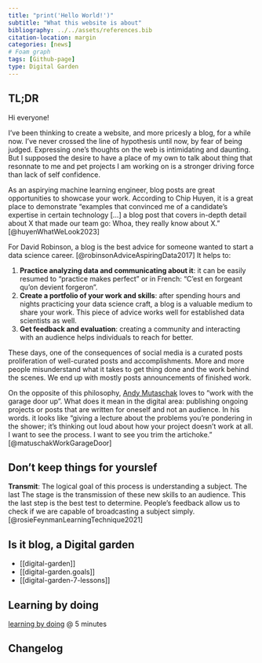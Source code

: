 ```yaml
---
title: "print('Hello World!')"
subtitle: "What this website is about"
bibliography: ../../assets/references.bib
citation-location: margin
categories: [news]
# Foam graph
tags: [Github-page]
type: Digital Garden
---
```


::: {.callout-tip}
## TL;DR
:::

Hi everyone!

I’ve been thinking to create a website, and more pricesly a blog, for a while
now. I’ve never crossed the line of hypothesis until now, by fear of being
judged. Expressing one’s thoughts on the web is intimidating and daunting. But I
supposed the desire to have a place of my own to talk about thing that resonnate
to me and pet projects I am working on is a stronger driving force than lack of
self confidence.

As an aspirying machine learning engineer, blog posts are great opportunities to
showcase your work. According to Chip Huyen, it is a great place to demonstrate
“examples that convinced me of a candidate’s expertise in certain technology
[...] a blog post that covers in-depth detail about X that made our team go:
Whoa, they really know about X.” [@huyenWhatWeLook2023]

For David Robinson, a blog is the best advice for someone wanted to start a data
science career. [@robinsonAdviceAspiringData2017] It helps to:

1. **Practice analyzing data and communicating about it**: it can be easily
  resumed to "practice makes perfect" or in French: "C'est en forgeant qu'on
  devient forgeron".
2. **Create a portfolio of your work and skills**: after spending hours and
  nights practicing your data science craft, a blog is a valuable medium to
  share your work. This piece of advice works well for established data
  scientists as well.
3. **Get feedback and evaluation**: creating a community and interacting with an
  audience helps individuals to reach for better. 

These days, one of the consequences of social media is a curated posts
proliferation of well-curated posts and accomplishments. More and more people
misunderstand what it takes to get thing done and the work behind the scenes.
We end up with mostly posts announcements of finished work.

On the opposite of this philosophy, [Andy Mutaschak](https://andymatuschak.org/)
loves to "work with the garage door up". What does it mean in the digital area:
publishing ongoing projects or posts that are written for oneself and not an
audience. In his words. it looks like "giving a lecture about the problems you’re
pondering in the shower; it’s thinking out loud about how your project doesn’t
work at all. I want to see the process. I want to see you trim the artichoke."
[@matuschakWorkGarageDoor]

## Don't keep things for yourslef

**Transmit**: The logical goal of this process is understanding a subject.
The last The stage is the transmission of these new skills to an audience. This
the last step is the best test to determine. People's feedback allow us to check
if we are capable of broadcasting a subject simply. [@rosieFeynmanLearningTechnique2021]

## Is it blog, a Digital garden 

- [[digital-garden]]
- [[digital-garden.goals]]
- [[digital-garden-7-lessons]]

## Learning by doing

[learning by doing](https://duckduckgo.com/?q=lex+fridman+andrej&t=newext&atb=v411-1&iax=videos&ia=videos&iai=https%3A%2F%2Fwww.youtube.com%2Fwatch%3Fv%3DI2ZK3ngNvvI) @ 5 minutes

## Changelog
